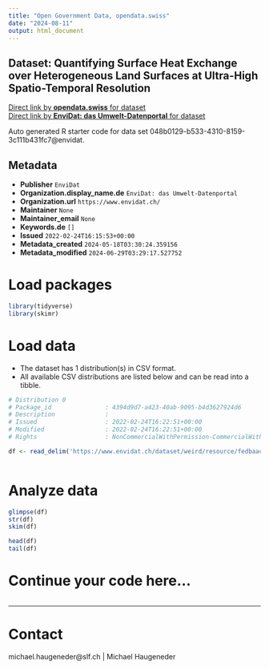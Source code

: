 ```yaml
---
title: "Open Government Data, opendata.swiss"
date: "2024-08-11"
output: html_document
---
```


## Dataset: Quantifying Surface Heat Exchange over Heterogeneous Land Surfaces at Ultra-High Spatio-Temporal Resolution



[Direct link by **opendata.swiss** for dataset](https://opendata.swiss/de/dataset/quantifying-surface-heat-exchange-over-heterogeneous-land-surfaces-at-ultra-high-spatio-tempora)<br>
[Direct link by **EnviDat: das Umwelt-Datenportal** for dataset](https://www.envidat.ch/#/metadata/weird)

Auto generated R starter code for data set 048b0129-b533-4310-8159-3c111b431fc7@envidat.

## Metadata

- **Publisher** `EnviDat`
- **Organization.display_name.de** `EnviDat: das Umwelt-Datenportal`
- **Organization.url** `https://www.envidat.ch/`
- **Maintainer** `None`
- **Maintainer_email** `None`
- **Keywords.de** `[]`
- **Issued** `2022-02-24T16:15:53+00:00`
- **Metadata_created** `2024-05-18T03:30:24.359156`
- **Metadata_modified** `2024-06-29T03:29:17.527752`


# Load packages

```r

library(tidyverse)
library(skimr)

```

# Load data

-   The dataset has 1 distribution(s) in CSV format.
-   All available CSV distributions are listed below and can be read into a tibble.

```r

# Distribution 0
# Package_id               : 4394d9d7-a423-40ab-9095-b4d3627924d6
# Description              : 
# Issued                   : 2022-02-24T16:22:51+00:00
# Modified                 : 2022-02-24T16:22:51+00:00
# Rights                   : NonCommercialWithPermission-CommercialWithPermission-ReferenceRequired

df <- read_delim('https://www.envidat.ch/dataset/weird/resource/fedbaac5-81b4-4a8c-a8c0-67467e18dd4f')



```

# Analyze data

```r

glimpse(df)
str(df)
skim(df)

head(df)
tail(df)

```

# Continue your code here...

```r

```

------------------------------------------------------------------------

# Contact

michael.haugeneder@slf.ch | Michael Haugeneder
